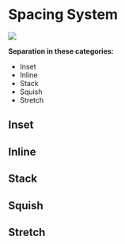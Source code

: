 
<Meta title='1.Docs|Spacing System'/>

# Spacing System

<img src={imgSpacing} />

**Separation in these categories:**
* Inset
* Inline
* Stack
* Squish
* Stretch

## Inset

## Inline

## Stack

## Squish

## Stretch